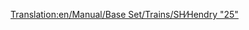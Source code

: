 [[Translation:en/Manual/Base Set/Trains/SH∕Hendry "25"]]
{{de/Züge|Image=[[File:en/Shhendry25.png]]
|Name=SH/Hendry "25"
|Kosten=£17,578 ($35.156)
|Geschwindigkeit=128 km/h (80 mph)
|Gewicht=72 t
|Leistung=1,257 PS (932 kW)
|Betriebskosten=£1,447 ($2.894)
|Entwurf=1962
|Betriebsdauer=18
|Platz=k.A.
|Beschreibung=
|Reales-Leben=[http://en.wikipedia.org/wiki/British_Rail_Class_25 British Rail Baureihe 25] (englisch)
}}